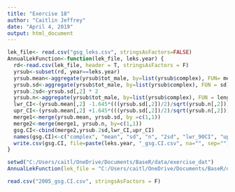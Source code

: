 ```yaml
---
title: "Exercise 18"
author: "Caitlin Jeffrey"
date: "April 4, 2019"
output: html_document
---
```



```r
lek_file<- read.csv("gsg_leks.csv", stringsAsFactors=FALSE)
AnnualLekFunction<-function(lek_file, leks.year) {
  rd<-read.csv(lek_file, header = T, stringsAsFactors = F)
  yrsub<-subset(rd, year==leks.year)
  yrsub.mean<-aggregate(yrsub$tot_male, by=list(yrsub$complex), FUN= mean)
  yrsub.sd<-aggregate(yrsub$tot_male, by=list(yrsub$complex), FUN = sd)
  yrsub.2sd<-yrsub.sd[,2] * 2
  yrsub.n<-aggregate(yrsub$tot_male, by=list(yrsub$complex), FUN = length)
  lwr_CI<-(yrsub.mean[,2] -1.645*(((yrsub.sd[,2])/2)/sqrt(yrsub.n[,2])))
  upr_CI<-(yrsub.mean[,2] +1.645*(((yrsub.sd[,2])/2)/sqrt(yrsub.n[,2])))
  merge1<-merge(yrsub.mean, yrsub.sd, by =c(1,1))
  merge2<-merge(merge1, yrsub.n, by=c(1,1))
  gsg.CI<-cbind(merge2,yrsub.2sd,lwr_CI,upr_CI)
  names(gsg.CI)<-c("complex", "mean", "sd", "n", "2sd", "lwr_90CI", "upr_90CI")
  write.csv(gsg.CI, file=paste(leks.year, "_gsg.CI.csv", na="", sep=""))
}

setwd("C:/Users/caitl/OneDrive/Documents/BaseR/data/exercise_dat")
AnnualLekFunction(lek_file = "C:/Users/caitl/OneDrive/Documents/BaseR/data/exercise_dat/gsg_leks.csv", leks.year=2005)

read.csv("2005_gsg.CI.csv", stringsAsFactors = F)
```  


